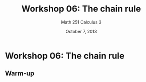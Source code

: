 % Workshop 06: The chain rule
% Math 251 Calculus 3
% October 7, 2013

# Workshop 06: The chain rule

\begin{figure}[ht]
\begin{minipage}[t]{0.7\linewidth}
The chain rule, just as in one-variable calculus, tells us how to find the derivative of a composite function in terms of the derivatives of the composition factors.

Complications arise, because functions of different \emph{valence} may be composed. For example, we might have $x = x(t)$, $y = y(t)$, and $z = z(t)$, each an ordinary one-variable function, and $w = f(x,y,z)$. It's somewhat of our choice whether we want to view $w$ as a function of $x$, $y$, and $z$, or as a function of $t$. The chain rule helps us relate the various derivatives through pictures like this. There is only one composite derivative to find in the pictured scenario, and it is evidently
\begin{equation*}
    \frac{\partial w}{\partial t} = \frac{\partial w}{\partial x} \frac{\partial x}{\partial t} + \frac{\partial w}{\partial y} \frac{\partial y}{\partial t} + \frac{\partial w}{\partial z} \frac{\partial z}{\partial t}.    
\end{equation*} 
\end{minipage} \hspace*{1cm}
\begin{minipage}[t]{0.25\linewidth}
    \begin{equation*}
        \xymatrix{
              & w \ar@{-}[dl] \ar@{-}[d] \ar@{-}[dr] & \\
            x \ar@{-}[dr] & y \ar@{-}[d] & z \ar@{-}[dl] \\
            & t & 
        }
    \end{equation*}
\end{minipage}
\end{figure}

## Warm-up

\begin{questions}

\begin{figure}[ht]
\begin{minipage}[t]{0.7\linewidth}
\question Let $f(x, y, z) = xy + z$. Suppose that $x(s,t) = s^2$, $y(s,t) = st$, $z(s,t) = t^2$. Find $\partial f/\partial s$. 
\end{minipage} \hspace*{1cm}
\begin{minipage}[t]{0.25\linewidth}
\hfill
\end{minipage}
\end{figure}

\dwrspace{1}

\begin{figure}[ht]
\begin{minipage}[t]{0.7\linewidth}
\question Let $f(x,y) = e^{xy}$. Evaluate $\partial f / \partial t$ at $(s,t,u) = (2, 3, -1)$, if $x(s, t, u) = st$, $y(s, t, u) = s - ut^2$.
\end{minipage} \hspace*{1cm}
\begin{minipage}[t]{0.25\linewidth}
\hfill
\end{minipage}
\end{figure}

\dwrspace{1}

\newpage

\fullwidth{\subsection{A little tougher}}

\begin{figure}[ht]
\begin{minipage}[t]{0.7\linewidth}
\question Suppose $x = r \cos{\theta}$ and $y = r \sin{\theta}$. (This is the so-called \emph{polar coordinate transformation}, which we will meet again when we discuss integration.) Let $f(x,y)$ be a function. Give formulas for $\partial f / \partial r$ and $\partial f / \partial \theta$ in terms of the other derivatives.
\end{minipage} \hspace*{1cm}
\begin{minipage}[t]{0.25\linewidth}
\hfill
\end{minipage}
\end{figure}

\dwrspace{1}

\question Apply the result from the previous problem to the function $f(x, y) = x^2 y$.

\dwrspace{1}

\begin{figure}[ht]
\begin{minipage}[t]{0.7\linewidth}
\question Let $x = \rho \sin \varphi \cos \theta$, $y = \rho \sin \varphi \sin \theta$, and $z = \rho \cos \varphi$. (This is the so-called \emph{spherical} coordinate transformation.) Find formulas for the derivatives of a general function $f(x, y, z)$ with respect to $\rho$, $\varphi$, and~$\theta$. 
\end{minipage} \hspace*{1cm}
\begin{minipage}[t]{0.25\linewidth}
\hfill
\end{minipage}
\end{figure}

\dwrspace{1}

\end{questions}